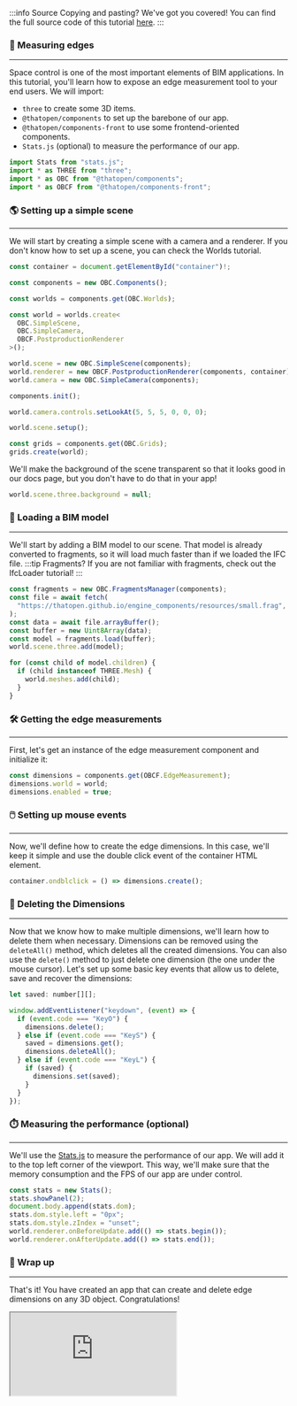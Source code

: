 :::info Source
Copying and pasting? We've got you covered! You can find the full source code of this tutorial [here](https://github.com/ThatOpen/engine_components/blob/main/packages/front/src/measurement/EdgeMeasurement/example.ts).
:::

### 📐 Measuring edges
---
Space control is one of the most important elements of BIM applications. In this tutorial, you'll learn how to expose an edge measurement tool to your end users.
We will import:
- `three` to create some 3D items.
- `@thatopen/components` to set up the barebone of our app.
- `@thatopen/components-front` to use some frontend-oriented components.
- `Stats.js` (optional) to measure the performance of our app.

```js
import Stats from "stats.js";
import * as THREE from "three";
import * as OBC from "@thatopen/components";
import * as OBCF from "@thatopen/components-front";
```
### 🌎 Setting up a simple scene
---
We will start by creating a simple scene with a camera and a renderer. If you don't know how to set up a scene, you can check the Worlds tutorial.

```js
const container = document.getElementById("container")!;

const components = new OBC.Components();

const worlds = components.get(OBC.Worlds);

const world = worlds.create<
  OBC.SimpleScene,
  OBC.SimpleCamera,
  OBCF.PostproductionRenderer
>();

world.scene = new OBC.SimpleScene(components);
world.renderer = new OBCF.PostproductionRenderer(components, container);
world.camera = new OBC.SimpleCamera(components);

components.init();

world.camera.controls.setLookAt(5, 5, 5, 0, 0, 0);

world.scene.setup();

const grids = components.get(OBC.Grids);
grids.create(world);
```
We'll make the background of the scene transparent so that it looks good in our docs page, but you don't have to do that in your app!

```js
world.scene.three.background = null;
```
### 🧳 Loading a BIM model
---
We'll start by adding a BIM model to our scene. That model is already converted to fragments, so it will load much faster than if we loaded the IFC file.
:::tip Fragments?
If you are not familiar with fragments, check out the IfcLoader tutorial!
:::

```js
const fragments = new OBC.FragmentsManager(components);
const file = await fetch(
  "https://thatopen.github.io/engine_components/resources/small.frag",
);
const data = await file.arrayBuffer();
const buffer = new Uint8Array(data);
const model = fragments.load(buffer);
world.scene.three.add(model);

for (const child of model.children) {
  if (child instanceof THREE.Mesh) {
    world.meshes.add(child);
  }
}
```
### 🛠️ Getting the edge measurements
---
First, let's get an instance of the edge measurement component and initialize it:

```js
const dimensions = components.get(OBCF.EdgeMeasurement);
dimensions.world = world;
dimensions.enabled = true;
```
### 🖱️ Setting up mouse events
---
Now, we'll define how to create the edge dimensions. In this case, we'll keep it simple and use the double click event of the container HTML element.

```js
container.ondblclick = () => dimensions.create();
```
### 🧹 Deleting the Dimensions
---
Now that we know how to make multiple dimensions, we'll learn how to delete them when necessary. Dimensions can be removed using the `deleteAll()` method, which deletes all the created dimensions. You can also use the `delete()` method to just delete one dimension (the one under the mouse cursor). Let's set up some basic key events that allow us to delete, save and recover the dimensions:

```js
let saved: number[][];

window.addEventListener("keydown", (event) => {
  if (event.code === "KeyO") {
    dimensions.delete();
  } else if (event.code === "KeyS") {
    saved = dimensions.get();
    dimensions.deleteAll();
  } else if (event.code === "KeyL") {
    if (saved) {
      dimensions.set(saved);
    }
  }
});
```
### ⏱️ Measuring the performance (optional)
---
We'll use the [Stats.js](https://github.com/mrdoob/stats.js) to measure the performance of our app. We will add it to the top left corner of the viewport. This way, we'll make sure that the memory consumption and the FPS of our app are under control.

```js
const stats = new Stats();
stats.showPanel(2);
document.body.append(stats.dom);
stats.dom.style.left = "0px";
stats.dom.style.zIndex = "unset";
world.renderer.onBeforeUpdate.add(() => stats.begin());
world.renderer.onAfterUpdate.add(() => stats.end());
```
### 🎉 Wrap up
---
That's it! You have created an app that can create and delete edge dimensions on any 3D object. Congratulations!



<iframe src="https://thatopen.github.io/engine_components/examples/EdgeMeasurement"></iframe>